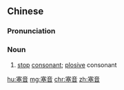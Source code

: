 ==Chinese==
{{zh-forms}}
{{wikipedia|lang=zh}}

===Pronunciation===
{{zh-pron
|m=sèyīn
|c=sak1 jam1
|mn=qz:siak-im/xm,zz:sek-im
|cat=n
}}

===Noun===
{{zh-noun}}

# {{lb|zh|phonetics}} [[stop]] [[consonant]]; [[plosive]] consonant

[[hu:塞音]]
[[mg:塞音]]
[[chr:塞音]]
[[zh:塞音]]